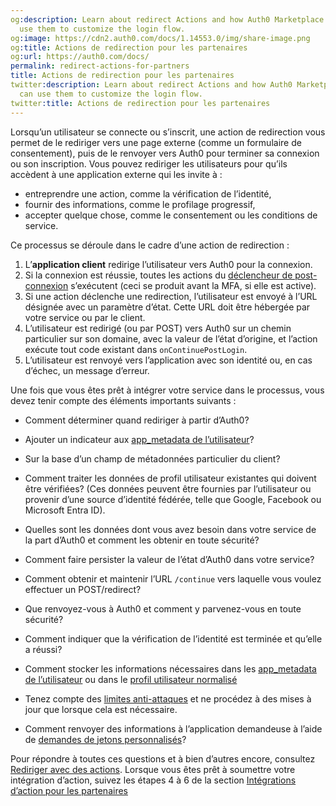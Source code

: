 ```yaml
---
og:description: Learn about redirect Actions and how Auth0 Marketplace partners can
  use them to customize the login flow.
og:image: https://cdn2.auth0.com/docs/1.14553.0/img/share-image.png
og:title: Actions de redirection pour les partenaires
og:url: https://auth0.com/docs/
permalink: redirect-actions-for-partners
title: Actions de redirection pour les partenaires
twitter:description: Learn about redirect Actions and how Auth0 Marketplace partners
  can use them to customize the login flow.
twitter:title: Actions de redirection pour les partenaires
---
```


Lorsqu’un utilisateur se connecte ou s’inscrit, une action de redirection vous permet de le rediriger vers une page externe (comme un formulaire de consentement), puis de le renvoyer vers Auth0 pour terminer sa connexion ou son inscription. Vous pouvez rediriger les utilisateurs pour qu’ils accèdent à une application externe qui les invite à :

* entreprendre une action, comme la vérification de l’identité,
* fournir des informations, comme le profilage progressif,
* accepter quelque chose, comme le consentement ou les conditions de service.

Ce processus se déroule dans le cadre d’une action de redirection :

1. L’**application client** redirige l’utilisateur vers Auth0 pour la connexion.
2. Si la connexion est réussie, toutes les actions du [déclencheur de post-connexion](/signup-and-login-triggers/login-trigger) s’exécutent (ceci se produit avant la MFA, si elle est active).
3. Si une action déclenche une redirection, l’utilisateur est envoyé à l’URL désignée avec un paramètre d’état. Cette URL doit être hébergée par votre service ou par le client.
4. L’utilisateur est redirigé (ou par POST) vers Auth0 sur un chemin particulier sur son domaine, avec la valeur de l’état d’origine, et l’action exécute tout code existant dans `onContinuePostLogin`.
5. L’utilisateur est renvoyé vers l’application avec son identité ou, en cas d’échec, un message d’erreur.

Une fois que vous êtes prêt à intégrer votre service dans le processus, vous devez tenir compte des éléments importants suivants :

* Comment déterminer quand rediriger à partir d’Auth0?

* Ajouter un indicateur aux [app_metadata de l’utilisateur](/users/metadata/manage-metadata-rules)?
* Sur la base d’un champ de métadonnées particulier du client?
* Comment traiter les données de profil utilisateur existantes qui doivent être vérifiées? (Ces données peuvent être fournies par l’utilisateur ou provenir d’une source d’identité fédérée, telle que Google, Facebook ou Microsoft Entra ID).
* Quelles sont les données dont vous avez besoin dans votre service de la part d’Auth0 et comment les obtenir en toute sécurité?
* Comment faire persister la valeur de l’état d’Auth0 dans votre service?
* Comment obtenir et maintenir l’URL `/continue` vers laquelle vous voulez effectuer un POST/redirect?
* Que renvoyez-vous à Auth0 et comment y parvenez-vous en toute sécurité?
* Comment indiquer que la vérification de l’identité est terminée et qu’elle a réussi?
* Comment stocker les informations nécessaires dans les [app_metadata de l’utilisateur](/users/metadata/manage-metadata-rules) ou dans le [profil utilisateur normalisé](/users/user-profiles/user-profile-structure)
* Tenez compte des [limites anti-attaques](/support/policies/rate-limit-policy/management-api-endpoint-rate-limits) et ne procédez à des mises à jour que lorsque cela est nécessaire.
* Comment renvoyer des informations à l’application demandeuse à l’aide de [demandes de jetons personnalisés](/apis/scopes/sample-use-cases-scopes-and-claims)?

Pour répondre à toutes ces questions et à bien d’autres encore, consultez [Rediriger avec des actions](/signup-and-login-triggers/login-trigger/redirect-with-actions). Lorsque vous êtes prêt à soumettre votre intégration d’action, suivez les étapes 4 à 6 de la section [Intégrations d’action pour les partenaires](/marketplace-partners/actions-integrations-for-partners)